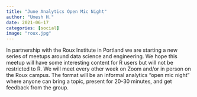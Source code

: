 ---
title: "June Analytics Open Mic Night"
author: "Umesh H."
date: 2021-06-17
categories: [social]
image: "roux.jpg"
---

In partnership with the Roux Institute in Portland we are starting a new series of meetups around data science and engineering. We hope this meetup will have some interesting content for R users but will not be restricted to R. We will meet every other week on Zoom and/or in person on the Roux campus. The format will be an informal analytics "open mic night" where anyone can bring a topic, present for 20-30 minutes, and get feedback from the group.
